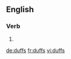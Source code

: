 ==English==

===Verb===
{{head|en}}

# {{en-third-person singular of|duff}}

[[de:duffs]]
[[fr:duffs]]
[[vi:duffs]]